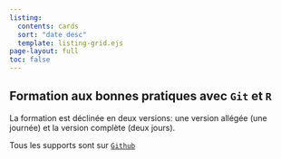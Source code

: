 ```yaml
---
listing:
  contents: cards
  sort: "date desc"
  template: listing-grid.ejs
page-layout: full
toc: false
---
```


## Formation aux bonnes pratiques avec `Git` et `R`

La formation est déclinée en deux versions: une version allégée (une journée) et la version complète (deux jours).

Tous les supports sont sur [`Github`](https://github.com/InseeFrLab/formation-bonnes-pratiques-git-R)
<br>
<br>


